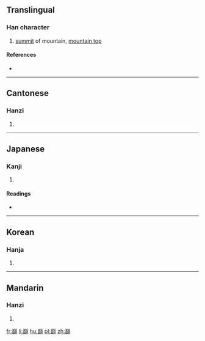 {{also|巅|巓}}
==Translingual==

===Han character===
{{Han char|rn=46|rad=山|as=19|sn=22|four=22886|canj=UJCC|ids=⿱山顛}}

# [[summit]] of mountain, [[mountain top]]

====References====
* {{Han ref|kx=0323.061|dj=0623.120|hdz=10808.020|uh=5DD4|ud=24020|bh=C571|bd=50545}}

----

==Cantonese==

===Hanzi===
{{yue-hanzi|jyut=[[din1]]|y=din1|sim=巅}}

# {{defn|lang=yue|sort=山19}}

----

==Japanese==

===Kanji===
{{ja-kanji|grade=|rs=山19}}

# {{defn|lang=ja|sort=山19}}

====Readings====
* {{ja-readings|on=[[てん]] (ten)|kun=[[いただき]] (itadaki)}}

----

==Korean==

===Hanja===
{{ko-hanja|hangeul=[[전]]|rv=jeon|mr=chŏn}}

# {{defn|lang=ko|sort=山19}}

----

==Mandarin==

===Hanzi===
{{cmn-hanzi|sim=巅|pin=[[diān]] ([[dian1]])|wg=tien<sup>1</sup>}}

# {{defn|lang=cmn|sort=山19}}

[[fr:巔]]
[[li:巔]]
[[hu:巔]]
[[pl:巔]]
[[zh:巔]]